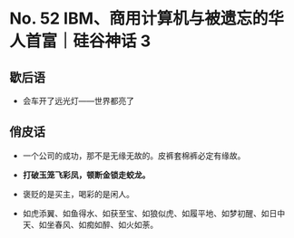 # No. 52 IBM、商用计算机与被遗忘的华人首富｜硅谷神话 3

## 歇后语

- 会车开了远光灯——世界都亮了

## 俏皮话

- 一个公司的成功，那不是无缘无故的。皮裤套棉裤必定有缘故。

- **打破玉笼飞彩凤，顿断金锁走蛟龙。**

- 褒贬的是买主，喝彩的是闲人。

- 如虎添翼、如鱼得水、如获至宝、如狼似虎、如履平地、如梦初醒、如日中天、如坐春风、如痴如醉、如火如荼。
